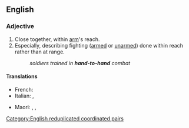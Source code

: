 ==English==

===Adjective===
{{en-adj|-|head=[[hand]]-to-hand}}

# Close together, within [[arm]]'s reach. {{rfex|lang=en}} <!--when is this ever used NOT about fighting?-->
# Especially, describing fighting ([[armed]] or [[unarmed]]) done within reach rather than at range.
#: ''soldiers trained in '''hand-to-hand''' combat''

====Translations====
{{trans-top|fighting done within reach rather than at range}}
* French: {{t+|fr|corps à corps}}
* Italian: {{t+|it|corpo a corpo}}, {{t|it|all'arma bianca}}
{{trans-mid}}
* Maori: {{t|mi|taumātakitahi}}, {{t|mi|tautakitahi}}, {{t|mi|tautaumātakitahi}}
{{trans-bottom}}

[[Category:English reduplicated coordinated pairs]]